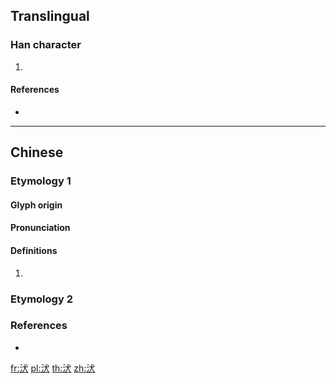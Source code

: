 ==Translingual==

===Han character===
{{Han char|rn=85|rad=水|as=04|sn=7|four=33134|canj=EIK}}

# {{defn|Han|sort=水04}}

====References====
* {{Han ref|kx=0608.010|dkj=17161|dj=1001.060|hdz=31561.010|uh=6C71|ud=27761|bh=CB51|bd=52049}}

----

==Chinese==

===Etymology 1===
{{zh-forms}}

====Glyph origin====
{{Han etym}}

====Pronunciation====
{{zh-pron
|m=quǎn
|c=gyun2
|mc=y
|oc=y
|cat=
}}

====Definitions====
{{zh-hanzi}}

# {{rfdef|zh}}

===Etymology 2===
{{zh-see|汰|v}}

===References===
* {{R:twedu|B02033}}

[[fr:汱]]
[[pl:汱]]
[[th:汱]]
[[zh:汱]]